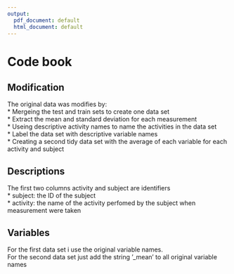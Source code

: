 ```yaml
---
output:
  pdf_document: default
  html_document: default
---
```

# Code book

## Modification
The original data was modifies by:  
* Mergeing the test and train sets to create one data set  
* Extract the mean and standard deviation for each measurement  
* Useing descriptive activity names to name the activities in the data set  
* Label the data set with descriptive variable names  
* Creating a second tidy data set with the average of each variable for each activity and subject  

## Descriptions
The first two columns activity and subject are identifiers  
* subject: the ID of the subject  
* activity: the name of the activity perfomed by the subject when measurement were taken

## Variables
For the first data set i use the original variable names.  
For the second data set just add the string '_mean' to all original variable names